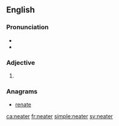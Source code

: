 ==English==

===Pronunciation===
* {{audio|En-uk-us-neater.ogg|Audio (UK and US, respectively)|lang=en}}
* {{audio|En-us-neater.ogg|Audio (US)|lang=en}}

===Adjective===
{{head|en|adjective comparative form}}

# {{en-comparative of|neat}}

===Anagrams===
* [[renate#English|renate]]

[[ca:neater]]
[[fr:neater]]
[[simple:neater]]
[[sv:neater]]